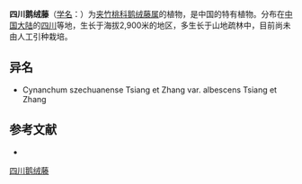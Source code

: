 {{Speciesbox
| name = 四川鹅绒藤
| status = 
| status_system = 
| image =
| genus = Cynanchum
| species = szechuanense
| authority = [[蒋英_(植物学家)|Tsiang]] et Zhang
| subdivision_ranks =[[变种|变种]]
| subdivision =
* 四川鹅绒藤 ''C. s.'' var. ''szechuanense''
* [[白花四川鹅绒藤|白花四川鹅绒藤]] ''C. s.'' var. ''albescens''
}}

'''四川鹅绒藤'''（[[学名|学名]]：{{lang|la|''Cynanchum szechuanense''}}）为[[夹竹桃科|夹竹桃科]][[鹅绒藤属|鹅绒藤属]]的植物，是中国的特有植物。分布在[[中国大陆|中国大陆]]的[[四川|四川]]等地，生长于海拔2,900米的地区，多生长于山地疏林中，目前尚未由人工引种栽培。

== 异名 ==
* Cynanchum szechuanense Tsiang et Zhang var. albescens Tsiang et Zhang

== 参考文献 ==
<div class="references-small">
* {{cite web| url =http://www.bioinfo.cn/db05/KmzwSpecies.php?action=view&id=1225| title =四川鹅绒藤（原变种）| work =《中国高等植物数据库全库》| publisher =中国科学院微生物研究所| author =昆明植物研究所| accessdate =2009-02-22| deadurl =yes| archiveurl =https://web.archive.org/web/20160305035028/http://www.bioinfo.cn/db05/KmzwSpecies.php?action=view&id=1225| archivedate =2016-03-05}}
</div>
{{Taxonbar|from=Q10924970}}

[[Category:鹅绒藤属|四川鹅绒藤]]


{{植物小作品}}
